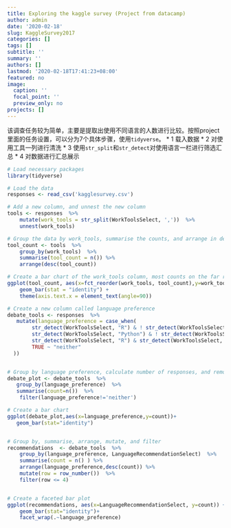 ```yaml
---
title: Exploring the kaggle survey (Project from datacamp)
author: admin
date: '2020-02-18'
slug: KaggleSurvey2017
categories: []
tags: []
subtitle: ''
summary: ''
authors: []
lastmod: '2020-02-18T17:41:23+08:00'
featured: no
image:
  caption: ''
  focal_point: ''
  preview_only: no
projects: []
---
```


该调查任务较为简单，主要是提取出使用不同语言的人数进行比较。按照project里面的任务设置，可以分为7个具体步骤，使用`tidyverse`。
* 1 载入数据
* 2 对使用工具一列进行清洗
* 3 使用`str_split`和`str_detect`对使用语言一栏进行筛选汇总
* 4 对数据进行汇总展示

```r
# Load necessary packages
library(tidyverse)

# Load the data
responses <- read_csv('kagglesurvey.csv')

# Add a new column, and unnest the new column
tools <- responses  %>%
    mutate(work_tools = str_split(WorkToolsSelect, ','))  %>%
    unnest(work_tools)

# Group the data by work_tools, summarise the counts, and arrange in descending order
tool_count <- tools  %>%
    group_by(work_tools)  %>%
    summarise(tool_count = n()) %>%
    arrange(desc(tool_count))

# Create a bar chart of the work_tools column, most counts on the far right
ggplot(tool_count, aes(x=fct_reorder(work_tools, tool_count),y=work_tools)) +
    geom_bar(stat = "identity") +
    theme(axis.text.x = element_text(angle=90))

# Create a new column called language preference
debate_tools <- responses  %>%
   mutate(language_preference = case_when(
        str_detect(WorkToolsSelect, "R") & ! str_detect(WorkToolsSelect, "Python") ~ "R",
        str_detect(WorkToolsSelect, "Python") & ! str_detect(WorkToolsSelect, "R") ~ "Python",
        str_detect(WorkToolsSelect, "R") & str_detect(WorkToolsSelect, "Python") ~ "both",
        TRUE ~ "neither"
  ))


# Group by language preference, calculate number of responses, and remove "neither"
debate_plot <- debate_tools  %>%
   group_by(language_preference)  %>%
   summarise(count=n())  %>%
    filter(language_preference!='neither')

# Create a bar chart
ggplot(debate_plot,aes(x=language_preference,y=count))+
   geom_bar(stat="identity")


# Group by, summarise, arrange, mutate, and filter
recommendations  <- debate_tools  %>%
    group_by(language_preference, LanguageRecommendationSelect)  %>%
    summarise(count = n() ) %>%
    arrange(language_preference,desc(count)) %>%
    mutate(row = row_number())  %>%
    filter(row <= 4)


# Create a faceted bar plot
ggplot(recommendations, aes(x=LanguageRecommendationSelect, y=count)) +
    geom_bar(stat="identity")+
    facet_wrap(.~language_preference)

```
